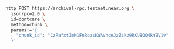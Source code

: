 ```bash
http POST https://archival-rpc.testnet.near.org \
  jsonrpc=2.0 \
  id=dontcare \
  method=chunk \
  params:='{
    "chunk_id": "CzPafxtJmM1FnRoasKWAVhceJzZzkz9RKUBQQ4kY9V1v"
  }'
```
